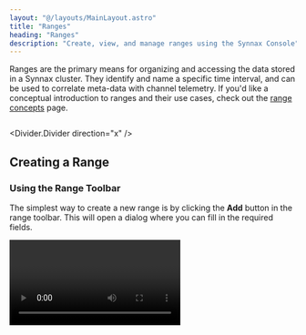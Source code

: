 ```yaml
---
layout: "@/layouts/MainLayout.astro"
title: "Ranges"
heading: "Ranges"
description: "Create, view, and manage ranges using the Synnax Console"
---
```


Ranges are the primary means for organizing and accessing the data stored in a Synnax
cluster. They identify and name a specific time interval, and can be used to correlate 
meta-data with channel telemetry. If you'd like a conceptual introduction to 
ranges and their use cases, check out the [range concepts](/reference/concepts/ranges) page.

<Image id="console/ranges/range-3" 
className="range-2"
client:only="react" themed={false} />

<Divider.Divider direction="x" />

## Creating a Range

### Using the Range Toolbar

The simplest way to create a new range is by clicking the **Add** button in the
range toolbar. This will open a dialog where you can fill in the required fields.

<Video client:only="react" id="console/ranges/toolbar-create" />

### Using the Command Palette

You can also create a range using the command palette. To open the palette, click on
the search bar at the top, or type `Cmd+Shift+P` on Mac or `Ctrl+Shift+P` on Windows
and Linux. 

<Video client:only="react" id="console/ranges/palette-create" />

### From a Plot Region

You can also create a range by selecting a region on a plot. This is particularly useful
when you want to annotate a particular event. The range creation dialog will automatically
populate the `From` and `To` fields with the selected region.

<Video client:only="react" id="console/ranges/plot-create" />

<Divider.Divider direction="x" />

## Finding Existing Ranges

There are two primary ways to search for existing ranges in the console: the resources
and command and search palette.

### Using the Resources Toolbar

The resources toolbar is located on the left side of the console, and can be used to
browse all of your cluster's resources, including ranges. All of your ranges can be
found under the "Ranges" section.

<Video client:only="react" id="console/ranges/resources" />

We can load a specific range into our ranges toolbar by clicking on it.

### Command and Search Palette

The command and search palette is located in the top center of the console, and can be
used to search for cluster resources and execute commands. We can find a permanently
saved range just by typing its name into the palette.

<Video client:only="react" id="console/ranges/palette" />

Use the arrow keys to navigate the results, and press <Icon.Keyboard.Return /> to load
the range you're interested in. You can also hover and click using your mouse.
